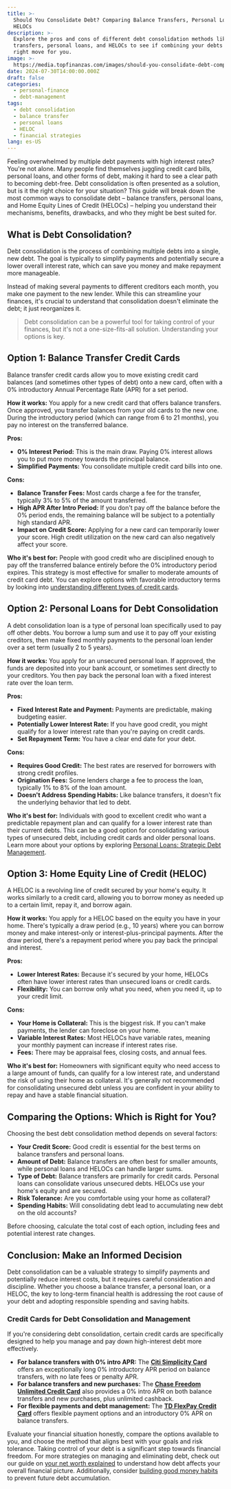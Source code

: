 ```yaml
---
title: >-
  Should You Consolidate Debt? Comparing Balance Transfers, Personal Loans, and
  HELOCs
description: >-
  Explore the pros and cons of different debt consolidation methods like balance
  transfers, personal loans, and HELOCs to see if combining your debts is the
  right move for you.
image: >-
  https://media.topfinanzas.com/images/should-you-consolidate-debt-comparing-balance-transfers-personal-loans-and-helocs.webp
date: 2024-07-30T14:00:00.000Z
draft: false
categories:
  - personal-finance
  - debt-management
tags:
  - debt consolidation
  - balance transfer
  - personal loans
  - HELOC
  - financial strategies
lang: es-US
---
```


Feeling overwhelmed by multiple debt payments with high interest rates? You're not alone. Many people find themselves juggling credit card bills, personal loans, and other forms of debt, making it hard to see a clear path to becoming debt-free. Debt consolidation is often presented as a solution, but is it the right choice for your situation? This guide will break down the most common ways to consolidate debt – balance transfers, personal loans, and Home Equity Lines of Credit (HELOCs) – helping you understand their mechanisms, benefits, drawbacks, and who they might be best suited for.

## What is Debt Consolidation?

Debt consolidation is the process of combining multiple debts into a single, new debt. The goal is typically to simplify payments and potentially secure a lower overall interest rate, which can save you money and make repayment more manageable.

Instead of making several payments to different creditors each month, you make one payment to the new lender. While this can streamline your finances, it's crucial to understand that consolidation doesn't eliminate the debt; it just reorganizes it.

> Debt consolidation can be a powerful tool for taking control of your finances, but it's not a one-size-fits-all solution. Understanding your options is key.

## Option 1: Balance Transfer Credit Cards

Balance transfer credit cards allow you to move existing credit card balances (and sometimes other types of debt) onto a new card, often with a 0% introductory Annual Percentage Rate (APR) for a set period.

**How it works:** You apply for a new credit card that offers balance transfers. Once approved, you transfer balances from your old cards to the new one. During the introductory period (which can range from 6 to 21 months), you pay no interest on the transferred balance.

**Pros:**

- **0% Interest Period:** This is the main draw. Paying 0% interest allows you to put more money towards the principal balance.
- **Simplified Payments:** You consolidate multiple credit card bills into one.

**Cons:**

- **Balance Transfer Fees:** Most cards charge a fee for the transfer, typically 3% to 5% of the amount transferred.
- **High APR After Intro Period:** If you don't pay off the balance before the 0% period ends, the remaining balance will be subject to a potentially high standard APR.
- **Impact on Credit Score:** Applying for a new card can temporarily lower your score. High credit utilization on the new card can also negatively affect your score.

**Who it's best for:** People with good credit who are disciplined enough to pay off the transferred balance entirely before the 0% introductory period expires. This strategy is most effective for smaller to moderate amounts of credit card debt. You can explore options with favorable introductory terms by looking into [understanding different types of credit cards](/finanzas-personales/understanding-different-types-of-credit-cards-rewards-low-apr-secured-and-more).

## Option 2: Personal Loans for Debt Consolidation

A debt consolidation loan is a type of personal loan specifically used to pay off other debts. You borrow a lump sum and use it to pay off your existing creditors, then make fixed monthly payments to the personal loan lender over a set term (usually 2 to 5 years).

**How it works:** You apply for an unsecured personal loan. If approved, the funds are deposited into your bank account, or sometimes sent directly to your creditors. You then pay back the personal loan with a fixed interest rate over the loan term.

**Pros:**

- **Fixed Interest Rate and Payment:** Payments are predictable, making budgeting easier.
- **Potentially Lower Interest Rate:** If you have good credit, you might qualify for a lower interest rate than you're paying on credit cards.
- **Set Repayment Term:** You have a clear end date for your debt.

**Cons:**

- **Requires Good Credit:** The best rates are reserved for borrowers with strong credit profiles.
- **Origination Fees:** Some lenders charge a fee to process the loan, typically 1% to 8% of the loan amount.
- **Doesn't Address Spending Habits:** Like balance transfers, it doesn't fix the underlying behavior that led to debt.

**Who it's best for:** Individuals with good to excellent credit who want a predictable repayment plan and can qualify for a lower interest rate than their current debts. This can be a good option for consolidating various types of unsecured debt, including credit cards and older personal loans. Learn more about your options by exploring [Personal Loans: Strategic Debt Management](/finanzas-personales/should-you-consolidate-debt-comparing-balance-transfers-personal-loans-and-helocs).

## Option 3: Home Equity Line of Credit (HELOC)

A HELOC is a revolving line of credit secured by your home's equity. It works similarly to a credit card, allowing you to borrow money as needed up to a certain limit, repay it, and borrow again.

**How it works:** You apply for a HELOC based on the equity you have in your home. There's typically a draw period (e.g., 10 years) where you can borrow money and make interest-only or interest-plus-principal payments. After the draw period, there's a repayment period where you pay back the principal and interest.

**Pros:**

- **Lower Interest Rates:** Because it's secured by your home, HELOCs often have lower interest rates than unsecured loans or credit cards.
- **Flexibility:** You can borrow only what you need, when you need it, up to your credit limit.

**Cons:**

- **Your Home is Collateral:** This is the biggest risk. If you can't make payments, the lender can foreclose on your home.
- **Variable Interest Rates:** Most HELOCs have variable rates, meaning your monthly payment can increase if interest rates rise.
- **Fees:** There may be appraisal fees, closing costs, and annual fees.

**Who it's best for:** Homeowners with significant equity who need access to a large amount of funds, can qualify for a low interest rate, and understand the risk of using their home as collateral. It's generally not recommended for consolidating unsecured debt unless you are confident in your ability to repay and have a stable financial situation.

## Comparing the Options: Which is Right for You?

Choosing the best debt consolidation method depends on several factors:

- **Your Credit Score:** Good credit is essential for the best terms on balance transfers and personal loans.
- **Amount of Debt:** Balance transfers are often best for smaller amounts, while personal loans and HELOCs can handle larger sums.
- **Type of Debt:** Balance transfers are primarily for credit cards. Personal loans can consolidate various unsecured debts. HELOCs use your home's equity and are secured.
- **Risk Tolerance:** Are you comfortable using your home as collateral?
- **Spending Habits:** Will consolidating debt lead to accumulating new debt on the old accounts?

Before choosing, calculate the total cost of each option, including fees and potential interest rate changes.

## Conclusion: Make an Informed Decision

Debt consolidation can be a valuable strategy to simplify payments and potentially reduce interest costs, but it requires careful consideration and discipline. Whether you choose a balance transfer, a personal loan, or a HELOC, the key to long-term financial health is addressing the root cause of your debt and adopting responsible spending and saving habits.

<AdZone id="us_site_4" />

### Credit Cards for Debt Consolidation and Management

If you're considering debt consolidation, certain credit cards are specifically designed to help you manage and pay down high-interest debt more effectively.

- **For balance transfers with 0% intro APR:** The [**Citi Simplicity Card**](/soluciones-financieras/discover-the-benefits-of-the-citi-simplicity-card) offers an exceptionally long 0% introductory APR period on balance transfers, with no late fees or penalty APR.
- **For balance transfers and new purchases:** The [**Chase Freedom Unlimited Credit Card**](/soluciones-financieras/chase-freedom-unlimited-credit-card-benefits-unlimited-cashback-more) also provides a 0% intro APR on both balance transfers and new purchases, plus unlimited cashback.
- **For flexible payments and debt management:** The [**TD FlexPay Credit Card**](/soluciones-financieras/td-flexpay-credit-card-benefits-unlock-financial-flexibility) offers flexible payment options and an introductory 0% APR on balance transfers.

Evaluate your financial situation honestly, compare the options available to you, and choose the method that aligns best with your goals and risk tolerance. Taking control of your debt is a significant step towards financial freedom. For more strategies on managing and eliminating debt, check out our guide on [your net worth explained](/finanzas-personales/tu-patrimonio-neto-explicado-que-es-y-como-calcularlo) to understand how debt affects your overall financial picture. Additionally, consider [building good money habits](/finanzas-personales/building-good-money-habits-consistency-is-key) to prevent future debt accumulation.
